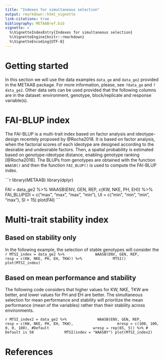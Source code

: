 ```yaml
---
title: "Indexes for simultaneous selection"
output: rmarkdown::html_vignette
link-citations: true
bibliography: METAABref.bib 
vignette: >
  %\VignetteIndexEntry{Indexes for simultaneous selection}
  %\VignetteEngine{knitr::rmarkdown}
  %\VignetteEncoding{UTF-8}
---
```




# Getting started
In this section we will use the data examples `data_ge` and `data_ge2`  provided in the METAAB package. For more information, please, see `?data_ge` and `?data_ge2`. Other data sets can be used provided that the following columns are in the dataset: environment, genotype, block/replicate and response variable(s).

# FAI-BLUP index
The FAI-BLUP is a multi-trait index based on factor analysis and ideotype-design recentely proposed by @Rocha2018. It is based on factor analysis, when the factorial scores of each ideotype are designed according to the desirable and undesirable factors. Then, a spatial probability is estimated based on genotype-ideotype distance, enabling genotype ranking [@Rocha2018]. The BLUPs from genotypes are obtained with the function `WAASB()` and then the function `FAI_BLUP()` is used to compute the FAI-BLUP index.

```r
library(METAAB)
library(dplyr)

FAI = data_ge2 %>%
      WAASB(ENV, GEN, REP, c(KW, NKE, PH, EH)) %>%
      FAI_BLUP(DI = c("max", "max", "max", "min"),
               UI = c("min", "min", "min", "max"),
               SI = 15)
plot(FAI)
    ```



# Multi-trait stability index

## Based on stability only

In the following example, the selection of stable genotypes will consider the 
```r
MTSI_index = data_ge2 %>%
             WAASB(ENV, GEN, REP,
                   resp = c(KW, NKE, PH, EH, TKW)) %>%
             MTSI()
plot(MTSI_index)
    ```


## Based on mean performance and stability

The following code considers that higher values for KW, NKE, TKW are better, and lower values for PH and EH are better. The simultaneous selection for mean performance and stability will prioritize the mean performance (mean of the variables) rather than their stability across environments. 

```r
MTSI_index2 = data_ge2 %>%
             WAASB(ENV, GEN, REP,
                   resp = c(KW, NKE, PH, EH, TKW),
                   mresp = c(100, 100, 0, 0, 100), #Default
                   wresp = rep(65, 5)) %>% # Default is 50
             MTSI(index = "WAASBY")
plot(MTSI_index2)
    ```

# References

